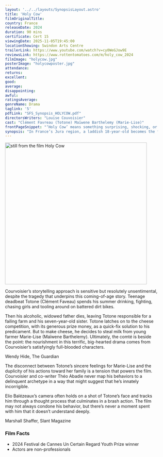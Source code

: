 ```yaml
---
layout: '../../layouts/SynopsisLayout.astro'
title: 'Holy Cow'
filmOriginalTitle:
country: France
releaseDate: 2024
duration: 90 mins
certificate: Cert 15
viewingDate: 2025-11-05T19:45:00
locationShowing: Swindon Arts Centre
trailerLink: https://www.youtube.com/watch?v=cy0WeGJow9E
reviewsLink: https://www.rottentomatoes.com/m/holy_cow_2024
filmImage: "holycow.jpg"
posterImage: "holycowposter.jpg" 
attendance: 
returns: 
excellent: 
good: 
average: 
disappointing: 
awful: 
ratingsAverage: 
genreName: Drama
taglink: '5'
pdfLink: "SFS_Synopsis_HOLYCOW.pdf"
directorsWriters: "Louise Couvoisier"
cast: "Clément Favreau (Totone) Maïwene Barthelemy (Marie-Lise)"
frontPageSnippet: "‘Holy Cow’ means something surprising, shocking, or impressive."
synopsis: "In France’s Jura region, a laddish 18-year-old becomes the family breadwinner when his father suddenly dies. While working on a local dairy farm, he devises a plan to win a cheesemaking competition with a cash prize of €30,000, learning important romantic and culinary lessons in the process."  
---
```


<Image src={filmImage} alt="still from the film Holy Cow" width="467" />

Courvoisier’s storytelling approach is sensitive but resolutely unsentimental, despite the tragedy that underpins this coming-of-age story. Teenage deadbeat Totone (Clément Faveau) spends his summer drinking, fighting, chasing girls and tooling around on battered dirt bikes. 

Then his alcoholic, widowed father dies, leaving Totone responsible for a failing farm and his seven-year-old sister. Totone latches on to the cheese competition, with its generous prize money, as a quick-fix solution to his predicament. But to make cheese, he decides to steal milk from young farmer Marie-Lise (Maïwene Barthelemy). Ultimately, the comté is beside the point: the nourishment in this terrific, big-hearted drama comes from Courvoisier’s satisfyingly full-blooded characters.

<div class="review__author review__author--review1">
Wendy Hide, The Guardian
</div>

The disconnect between Totone’s sincere feelings for Marie-Lise and the duplicity of his actions toward her family is a tension that powers the film. Courvoisier and co-writer Théo Abadie never map his behaviors to a delinquent archetype in a way that might suggest that he’s innately incorrigible. 

Elio Balézeaux’s camera often holds on a shot of Totone’s face and tracks him through a thought process that culminates in a brash action. The film may not always condone his behavior, but there’s never a moment spent with him that it doesn’t understand deeply.

<div class="review__author">
Marshall Shaffer, Slant Magazine
</div>

### Film Facts

- 2024 Festival de Cannes Un Certain Regard Youth Prize winner
- Actors are non-professionals 
